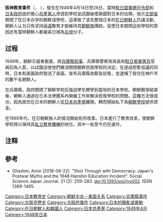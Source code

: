 {{No footnotes|time=2021-04-14T00:54:08+00:00}}
'''阪神教育事件'''（{{jpn|j=阪神教育事件|hg=はんしんきょういくじけん}}、{{Kor|諺=한신 교육투쟁|hj=阪神教育鬪爭}} ），發生在1948年4月14日至26日，當時[[駐日盟軍總司令部|駐日盟軍總司令部]]和[[日本政府|日本政府]]由於擔心[[共產黨人|共產黨人]]滲透到學校並試圖破壞美國對日本的佔領，指示[[文部省|文部省]]關閉了在日本办学的朝鮮语學校，這導致了波及整個日本的[[在日朝鮮人|在日朝鮮人]]抗議活動{{notetag|主要集中在[[大阪府|大阪府]]和[[兵庫縣|兵庫縣]][[神戶市|神戶市]]}}，朝鲜人认为只有坚持[[母语|母语]]教育才能維持其[[朝鮮族|朝鮮族]]傳統。促使日本關閉這些學校的原因还有當時朝鮮人都被美日視為[[左倾|左倾]]分子。

==过程==
1948年，朝鲜示威者衝進{{link-ja|兵库政府|兵庫県庁}}，將[[兵庫縣知事|兵庫縣知事]]、兵庫縣警察局局長和[[駐日美軍|駐日美軍]][[憲兵|憲兵]]官員扣為人質，以試圖迫使他們撤消關閉朝鮮民族學校的決定。在達成短暫協議的同時，日本和美國政府取消了承諾，宣布兵庫縣為緊急狀態，並逮捕了居住在神戶市的數千名朝鮮人。

在兵庫縣，政府關閉了朝鮮学校后強迫學生轉學到當地的日本學校。朝鮮戰爭結束後，朝鮮人通過在日本法律體系內開展工作來解決民族學校的問題。這種方法很成功，因為居住在日本的朝鮮人從[[日本共產黨|日本共產黨]]離開，轉而開始私下為[[朝鮮學校|朝鮮學校]]提供資金{{notetag|大部分也放棄抗日態度}}。

在1980年代，在日朝鮮族人的情況開始有所改善。日本進行了教育改革，使朝鮮學校得以保持其[[私立学校|私立教育機構]]的地位，其中一些至今仍在運作。

==注释==
{{notefoot}}

==參考==
* Ghadimi, Amin (2018-08-22). "Shot Through with Democracy: Japan's Postwar Myths and the 1948 Hanshin Education Incident". Social Science Japan Journal. 21 (2): 259–283. doi:10.1093/ssjj/jyy002. ISSN 1369-1465.

[[Category:日本教育史|Category:日本教育史]]
[[Category:朝鲜半岛－美国关系|Category:朝鲜半岛－美国关系]]
[[Category:兵庫縣事件|Category:兵庫縣事件]]
[[Category:大阪市歷史|Category:大阪市歷史]]
[[Category:大阪府事件|Category:大阪府事件]]
[[Category:日本的騷亂或暴動|Category:日本的騷亂或暴動]]
[[Category:在日朝鮮人和韓國人|Category:在日朝鮮人和韓國人]]
[[Category:日本共產黨|Category:日本共產黨]]
[[Category:1948年4月|Category:1948年4月]]
[[Category:1948年日本|Category:1948年日本]]